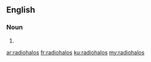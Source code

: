 ==English==

===Noun===
{{head|en|noun plural form}}

# {{plural of|radiohalo|lang=en}}

[[ar:radiohalos]]
[[fr:radiohalos]]
[[ku:radiohalos]]
[[my:radiohalos]]